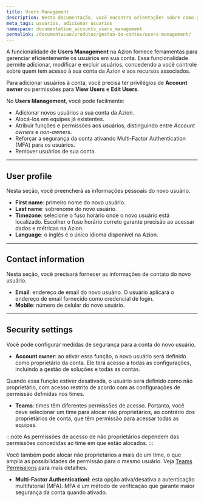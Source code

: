 ```yaml
---
title: Users Management
description: Nesta documentação, você encontra orientações sobre como gerenciar usuários na Azion.
meta_tags: usuarios, adicionar usuarios
namespace: documentation_accounts_users_management
permalink: /documentacao/produtos/gestao-de-contas/users-management/
---
```


A funcionalidade de **Users Management** na Azion fornece ferramentas para gerenciar eficientemente os usuários em sua conta. Essa funcionalidade permite adicionar, modificar e excluir usuários, concedendo a você controle sobre quem tem acesso à sua conta da Azion e aos recursos associados.

Para adicionar usuários à conta, você precisa ter privilégios de **Account owner** ou permissões para **View Users** e **Edit Users**.

No **Users Management**, você pode facilmente:

- Adicionar novos usuários a sua conta da Azion.
- Alocá-los em equipes já existentes.
- Atribuir funções e permissões aos usuários, distinguindo entre *Account owners* e *non-owners*.
- Reforçar a segurança da conta ativando Multi-Factor Authentication (MFA) para os usuários.
- Remover usuários de sua conta.

---

## User profile

Nesta seção, você preencherá as informações pessoais do novo usuário.

- **First name**: primeiro nome do novo usuário.
- **Last name**: sobrenome do novo usuário.
- **Timezone**: selecione o fuso horário onde o novo usuário está localizado. Escolher o fuso horário correto garante precisão ao acessar dados e métricas na Azion.
- **Language**: o inglês é o único idioma disponível na Azion.

---

## Contact information

Nesta seção, você precisará fornecer as informações de contato do novo usuário.

- **Email**: endereço de email do novo usuário. O usuário aplicará o endereço de email fornecido como credencial de login.
- **Mobile**: número de celular do novo usuário.

---

## Security settings

Você pode configurar medidas de segurança para a conta do novo usuário.

- **Account owner**: ao ativar essa função, o novo usuário será definido como proprietário da conta. Ele terá acesso a todas as configurações, incluindo a gestão de soluções e todas as contas.

Quando essa função estiver desativada, o usuário será definido como não proprietário, com acesso restrito de acordo com as configurações de permissão definidas nos times.

- **Teams**: times têm diferentes permissões de acesso. Portanto, você deve selecionar um time para alocar não proprietários, ao contrário dos proprietários de conta, que têm permissão para acessar todas as equipes.

:::note
As permissões de acesso de não proprietários dependem das permissões concedidas ao time em que estão alocados.
:::

Você também pode alocar não proprietários a mais de um time, o que amplia as possibilidades de permissão para o mesmo usuário. Veja [Teams Permissions](/pt-br/documentacao/produtos/gestao-de-contas/teams-permissions/) para mais detalhes.

- **Multi-Factor Authenticationl**: esta opção ativa/desativa a autenticação multifatorial (MFA). MFA é um método de verificação que garante maior segurança da conta quando ativado.